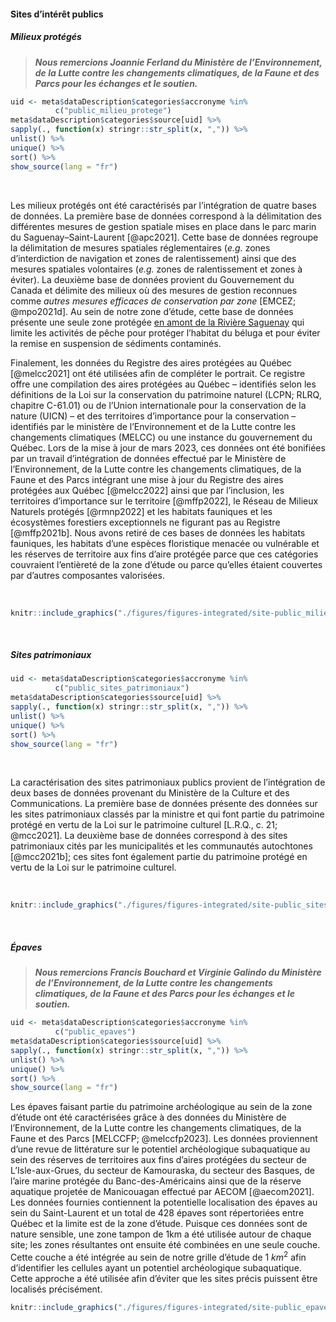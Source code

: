 #### Sites d'intérêt publics

##### Milieux protégés

> ***Nous remercions Joannie Ferland du Ministère de l'Environnement, de la Lutte contre les changements climatiques, de la Faune et des Parcs pour les échanges et le soutien.***

```r
uid <- meta$dataDescription$categories$accronyme %in% 
          c("public_milieu_protege")
meta$dataDescription$categories$source[uid] %>%
sapply(., function(x) stringr::str_split(x, ",")) %>%
unlist() %>%
unique() %>%
sort() %>%
show_source(lang = "fr")
```

<br/>

Les milieux protégés ont été caractérisés par l'intégration de quatre bases de données. La première base de données correspond à la délimitation des différentes mesures de gestion spatiale mises en place dans le parc marin du Saguenay–Saint-Laurent [@apc2021]. Cette base de données regroupe la délimitation de mesures spatiales réglementaires (*e.g.* zones d'interdiction de navigation et zones de ralentissement) ainsi que des mesures spatiales volontaires (*e.g.* zones de ralentissement et zones à éviter). La deuxième base de données provient du Gouvernement du Canada et délimite des milieux où des mesures de gestion reconnues comme *autres mesures efficaces de conservation par zone* [EMCEZ; @mpo2021d]. Au sein de notre zone d'étude, cette base de données présente une seule zone protégée [en amont de la Rivière Saguenay](https://www.dfo-mpo.gc.ca/oceans/oecm-amcepz/refuges/saguenay-fra.html) qui limite les activités de pêche pour protéger l'habitat du béluga et pour éviter la remise en suspension de sédiments contaminés.


Finalement, les données du Registre des aires protégées au Québec [@melcc2021] ont été utilisées afin de compléter le portrait. Ce registre offre une compilation des aires protégées au Québec -- identifiés selon les définitions de la Loi sur la conservation du patrimoine naturel (LCPN; RLRQ, chapitre C-61.01) ou de l'Union internationale pour la conservation de la nature (UICN) -- et des territoires d'importance pour la conservation -- identifiés par le ministère de l'Environnement et de la Lutte contre les changements climatiques (MELCC) ou une instance du gouvernement du Québec. 
Lors de la mise à jour de mars 2023, ces données ont été bonifiées par un travail d'intégration de données effectué par le Ministère de l'Environnement, de la Lutte contre les changements climatiques, de la Faune et des Parcs intégrant une mise à jour du Registre des aires protégées aux Québec [@melcc2022] ainsi que par l'inclusion, les territoires d'importance sur le territoire [@mffp2022], le Réseau de Milieux Naturels protégés [@rmnp2022] et les habitats fauniques et les écosystèmes forestiers exceptionnels ne figurant pas au Registre [@mffp2021b]. Nous avons retiré de ces bases de données les habitats fauniques, les habitats d'une espèces floristique menacée ou vulnérable et les réserves de territoire aux fins d'aire protégée parce que ces catégories couvraient l'entièreté de la zone d'étude ou parce qu'elles étaient couvertes par d'autres composantes valorisées. 

<br>

```r
knitr::include_graphics("./figures/figures-integrated/site-public_milieu_protege.png")
```

<br>


##### Sites patrimoniaux

```r
uid <- meta$dataDescription$categories$accronyme %in% 
          c("public_sites_patrimoniaux")
meta$dataDescription$categories$source[uid] %>%
sapply(., function(x) stringr::str_split(x, ",")) %>%
unlist() %>%
unique() %>%
sort() %>%
show_source(lang = "fr")
```

<br/>

La caractérisation des sites patrimoniaux publics provient de l'intégration de deux bases de données provenant du Ministère de la Culture et des Communications. La première base de données présente des données sur les sites patrimoniaux classés par la ministre et qui font partie du patrimoine protégé en vertu de la Loi sur le patrimoine culturel [L.R.Q., c. 21; @mcc2021]. La deuxième base de données correspond à des sites patrimoniaux cités par les municipalités et les communautés autochtones [@mcc2021b]; ces sites font également partie du patrimoine protégé en vertu de la Loi sur le patrimoine culturel.


<br>

```r
knitr::include_graphics("./figures/figures-integrated/site-public_sites_patrimoniaux.png")
```

<br>

##### Épaves

> ***Nous remercions Francis Bouchard et Virginie Galindo du Ministère de l’Environnement, de la Lutte contre les changements climatiques, de la Faune et des Parcs pour les échanges et le soutien.***

```r
uid <- meta$dataDescription$categories$accronyme %in% 
          c("public_epaves")
meta$dataDescription$categories$source[uid] %>%
sapply(., function(x) stringr::str_split(x, ",")) %>%
unlist() %>%
unique() %>%
sort() %>%
show_source(lang = "fr")
```

Les épaves faisant partie du patrimoine archéologique au sein de la zone d'étude ont été caractérisées grâce à des données du Ministère de l’Environnement, de la Lutte contre les changements climatiques, de la Faune et des Parcs [MELCCFP; @melccfp2023]. Les données proviennent d’une revue de littérature sur le  potentiel archéologique subaquatique au sein des réserves de territoires aux fins d’aires protégées du secteur de L’Isle-aux-Grues, du secteur de Kamouraska, du secteur des Basques, de l’aire marine protégée du Banc-des-Américains ainsi que de la réserve aquatique projetée de Manicouagan effectué par AECOM [@aecom2021]. Les données fournies contiennent la potentielle localisation des épaves au sein du Saint-Laurent et un total de 428 épaves sont répertoriées entre Québec et la limite est de la zone d’étude. Puisque ces données sont de nature sensible, une zone tampon de 1km a été utilisée autour de chaque site; les zones résultantes ont ensuite été combinées en une seule couche. Cette couche a été intégrée au sein de notre grille d’étude de 1 $km^2$ afin d’identifier les cellules ayant un potentiel archéologique subaquatique. Cette approche a été utilisée afin d’éviter que les sites précis puissent être localisés précisément. 


```r
knitr::include_graphics("./figures/figures-integrated/site-public_epaves.png")
```
